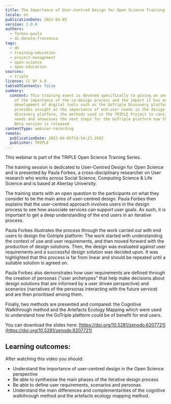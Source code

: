 ```yaml
---
title: The Importance of User-Centred Design for Open Science Training
locale: en
publicationDate: 2022-04-05
version: 1.0.0
authors:
  - forbes-paula
  - di-donato-francesca
tags:
  - dh
  - training-education
  - project-management
  - open-science
  - open-education
sources:
  - triple
license: CC BY 4.0
tableOfContents: false
summary:
  content: This training event is devoted specifically to giving an understanding
    of the importance of the co-design process and the impact it has on the
    development of digital tools such as the GoTriple Discovery platform. It
    provides insight on the importance of end-user needs in the design of a
    discovery platform, the methods used in the TRIPLE Project to consider user
    needs and showcases the next steps for the GoTriple platform now that the
    Beta version is released.
contentType: webinar-recording
remote:
  publicationDate: 2022-04-05T14:54:23.359Z
  publisher: TRIPLE
---
```

This webinar is part of the TRIPLE Open Science Training Series.

The training session is dedicated to User-Centred Design for Open Science and is presented by Paula Forbes, a cross-disciplinary researcher on User research who works across Social Science, Computing Science & Life Science and is based at Abertay University.

The training starts with an open question to the participants on what they consider to be the main aims of user-centred design. Paula Forbes then explains that the user-centred approach involves users in the design process to see how associate services can support user goals. As such, it is important to get a deep understanding of the end users in an iterative process.

Paula Forbes illustrates the process through the work carried out with end users to design the Gotriple platform: The work started with understanding the context of use and user requirements, and then moved forward with the production of design solutions. Then, the design was evaluated against user requirements and a successful design solution was decided upon. It was highlighted that this process is far from linear and should be repeated until a suitable solution is agreed on.

Paula Forbes also demonstrates how user requirements are defined through the creation of personas ("user archetypes" that help make decisions about design solutions that are informed by a user driven perspective) and scenarios (narratives of the personas interacting with the future service) and are then prioritised among them.

Finally, two methods are presented and compared: the Cognitive Walkthrough method and the Artefacts Ecology Mapping which were used to understand how the GoTriple platform could be of benefit for end users.

You can download the slides here: [https://doi.org/10.5281/zenodo.6207721](https://doi.org/10.5281/zenodo.6207721)

## Learning outcomes:

After watching this video you should:

* Understand the importance of user-centred design in the Open Science perspective
* Be able to synthesise the main phases of the iterative design process
* Be able to define user requirements, scenarios and personas
* Understand the main differences and complementarities of the cognitive walkthrough method and the artefacts ecology mapping method.

<VideoCard provider="youtube" id="PpqtSWX4azI" title="The Importance of User-Centred Design for Open Science" subtitle="Click here to view" image="images/paula-forbes.png" />
